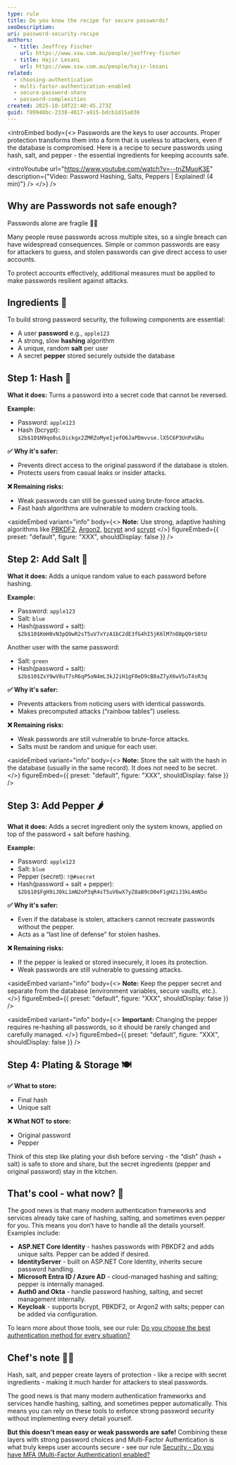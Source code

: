 ```yaml
---
type: rule
title: Do you know the recipe for secure passwords?
seoDescription:
uri: password-security-recipe
authors:
  - title: Jeoffrey Fischer
    url: https://www.ssw.com.au/people/jeoffrey-fischer
  - title: Hajir Lesani
    url: https://www.ssw.com.au/people/hajir-lesani
related:
  - choosing-authentication
  - multi-factor-authentication-enabled
  - secure-password-share
  - password-complexities
created: 2025-10-10T22:40:45.273Z
guid: f89948bc-2338-4017-a915-bdcb1d15a036
---
```


<introEmbed
  body={<>
Passwords are the keys to user accounts. Proper protection transforms them into a form that is useless to attackers, even if the database is compromised.
Here is a recipe to secure passwords using hash, salt, and pepper - the essential ingredients for keeping accounts safe.

<introYoutube url="https://www.youtube.com/watch?v=--tnZMuoK3E" description={"Video: Password Hashing, Salts, Peppers | Explained! (4 min)"} />
  </>}
/>
## Why are Passwords not safe enough?

Passwords alone are fragile ⛓️‍💥

Many people reuse passwords across multiple sites, so a single breach can have widespread consequences.
Simple or common passwords are easy for attackers to guess, and stolen passwords can give direct access to user accounts.

To protect accounts effectively, additional measures must be applied to make passwords resilient against attacks.

## Ingredients 🥕

To build strong password security, the following components are essential:

* A user **password** e.g., `apple123`
* A strong, slow **hashing** algorithm
* A unique, random **salt** per user
* A secret **pepper** stored securely outside the database

## Step 1: Hash 🔪

**What it does:** Turns a password into a secret code that cannot be reversed.

**Example:**

* Password: `apple123`
* Hash (bcrypt): `$2b$10$N9qo8uLOickgx2ZMRZoMyeIjefO6JaPDmvvse.lX5C6P3UnPxGRu`

**✅ Why it's safer:**

* Prevents direct access to the original password if the database is stolen.
* Protects users from casual leaks or insider attacks.

**❌ Remaining risks:**

* Weak passwords can still be guessed using brute-force attacks.
* Fast hash algorithms are vulnerable to modern cracking tools.

<asideEmbed
  variant="info"
  body={<>
    **Note:** Use strong, adaptive hashing algorithms like [PBKDF2](https://cryptobook.nakov.com/mac-and-key-derivation/pbkdf2), [Argon2](https://argon2.online/), [bcrypt](https://bcrypt.online/) and [scrypt](https://www.browserling.com/tools/scrypt)
  </>}
  figureEmbed={{
    preset: "default",
    figure: "XXX",
    shouldDisplay: false
  }}
/>

## Step 2: Add Salt 🧂

**What it does:** Adds a unique random value to each password before hashing.

**Example:**

* Password: `apple123`
* Salt: `blue`
* Hash(password + salt): `$2b$10$KmH8vN3pQ9wR2sT5uV7xYzA1bC2dE3fG4hI5jK6lM7nO8pQ9rS0tU`

Another user with the same password:

* Salt: `green`
* Hash(password + salt): `$2b$10$ZxY9wV8uT7sR6qP5oN4mL3kJ2iH1gF0eD9cB8aZ7yX6wV5uT4sR3q`

**✅ Why it's safer:**

* Prevents attackers from noticing users with identical passwords.
* Makes precomputed attacks (“rainbow tables”) useless.

**❌ Remaining risks:**

* Weak passwords are still vulnerable to brute-force attacks.
* Salts must be random and unique for each user.

<asideEmbed
  variant="info"
  body={<>
    **Note:** Store the salt with the hash in the database (usually in the same record). It does not need to be secret.
  </>}
  figureEmbed={{
    preset: "default",
    figure: "XXX",
    shouldDisplay: false
  }}
/>

## Step 3: Add Pepper 🌶️

**What it does:** Adds a secret ingredient only the system knows, applied on top of the password + salt before hashing.

**Example:**

* Password: `apple123`
* Salt: `blue`
* Pepper (secret): `!@#secret`
* Hash(password + salt + pepper): `$2b$10$FgH9iJ0kL1mN2oP3qR4sT5uV6wX7yZ8aB9cD0eF1gH2iJ3kL4mN5o`

**✅ Why it's safer:**

* Even if the database is stolen, attackers cannot recreate passwords without the pepper.
* Acts as a “last line of defense” for stolen hashes.

**❌ Remaining risks:**

* If the pepper is leaked or stored insecurely, it loses its protection.
* Weak passwords are still vulnerable to guessing attacks.

<asideEmbed
  variant="info"
  body={<>
    **Note:** Keep the pepper secret and separate from the database (environment variables, secure vaults, etc.).
  </>}
  figureEmbed={{
    preset: "default",
    figure: "XXX",
    shouldDisplay: false
  }}
/>

<asideEmbed
  variant="info"
  body={<>
    **Important:** Changing the pepper requires re-hashing all passwords, so it should be rarely changed and carefully managed.
  </>}
  figureEmbed={{
    preset: "default",
    figure: "XXX",
    shouldDisplay: false
  }}
/>

## Step 4: Plating & Storage 🍽️

**✅ What to store:**

* Final hash
* Unique salt

**❌ What NOT to store:**

* Original password
* Pepper

Think of this step like plating your dish before serving - the “dish” (hash + salt) is safe to store and share, but the secret ingredients (pepper and original password) stay in the kitchen.

## That's cool - what now? 🤔

The good news is that many modern authentication frameworks and services already take care of hashing, salting, and sometimes even pepper for you. This means you don’t have to handle all the details yourself. Examples include:

* **ASP.NET Core Identity** - hashes passwords with PBKDF2 and adds unique salts. Pepper can be added if desired.
* **IdentityServer** - built on ASP.NET Core Identity, inherits secure password handling.
* **Microsoft Entra ID / Azure AD** - cloud-managed hashing and salting; pepper is internally managed.
* **Auth0 and Okta** - handle password hashing, salting, and secret management internally.
* **Keycloak** - supports bcrypt, PBKDF2, or Argon2 with salts; pepper can be added via configuration.

To learn more about those tools, see our rule: [Do you choose the best authentication method for every situation?](https://www.ssw.com.au/rules/choosing-authentication/)

## Chef's note 🧑‍🍳

Hash, salt, and pepper create layers of protection - like a recipe with secret ingredients - making it much harder for attackers to steal passwords.

The good news is that many modern authentication frameworks and services handle hashing, salting, and sometimes pepper automatically. This means you can rely on these tools to enforce strong password security without implementing every detail yourself.

**But this doesn't mean easy or weak passwords are safe!** Combining these layers with strong password choices and Multi-Factor Authentication is what truly keeps user accounts secure - see our rule [Security - Do you have MFA (Multi-Factor Authentication) enabled?](https://www.ssw.com.au/rules/multi-factor-authentication-enabled/)